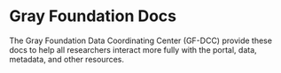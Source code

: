 
# Gray Foundation Docs

The Gray Foundation Data Coordinating Center (GF-DCC) provide these docs to help all researchers interact more fully with the portal, data, metadata, and other resources.


